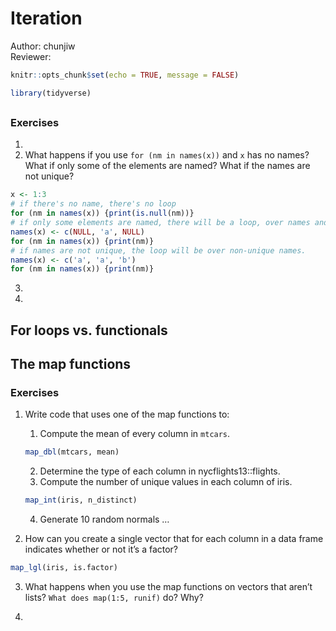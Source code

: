 # Iteration

Author: chunjiw  
Reviewer:

```r
knitr::opts_chunk$set(echo = TRUE, message = FALSE)
```

```r
library(tidyverse)
```

##
##
##
###
###
###
###
### Exercises

1. 

2. What happens if you use `for (nm in names(x))` and `x` has no names? What if only some of the elements are named? What if the names are not unique?
```r
x <- 1:3
# if there's no name, there's no loop
for (nm in names(x)) {print(is.null(nm))}
# if only some elements are named, there will be a loop, over names and NAs.
names(x) <- c(NULL, 'a', NULL)
for (nm in names(x)) {print(nm)}
# if names are not unique, the loop will be over non-unique names.
names(x) <- c('a', 'a', 'b')
for (nm in names(x)) {print(nm)}
```

3.
4.

## For loops vs. functionals
## The map functions
###
###
### Exercises

1. Write code that uses one of the map functions to:

    1. Compute the mean of every column in `mtcars`.
```r
map_dbl(mtcars, mean)
```
    
    2. Determine the type of each column in nycflights13::flights.
    3. Compute the number of unique values in each column of iris.
```r
map_int(iris, n_distinct)
```
    
    4. Generate 10 random normals ...

2. How can you create a single vector that for each column in a data frame indicates whether or not it’s a factor?
```r
map_lgl(iris, is.factor)
```

3. What happens when you use the map functions on vectors that aren’t lists? `What does map(1:5, runif)` do? Why?

4. 

